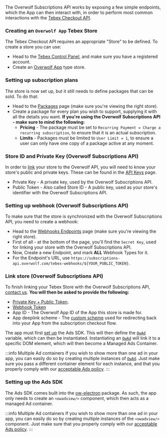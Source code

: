 The Overwolf Subscriptions API works by exposing a few simple endpoints, which the App can then interact with,
in order to perform most common interactions with the [Tebex Checkout API](https://www.tebex.io/).

### Creating an `Overwolf App` Tebex Store

The Tebex Checkout API requires an appropriate "Store" to be defined. To create a store you can use:
* Head to the [Tebex Control Panel](https://accounts.tebex.io/profile),
and make sure you have a registered account.
* Create an [Overwolf App](https://creator.tebex.io/creator-segment/5) type store.

### Setting up subscription plans

The store is now set up, but it still needs to define packages that can be sold. To do that:
* Head to the [Packages](https://creator.tebex.io/packages) page (make sure you're viewing the right store).
* Create a package for every plan you wish to support, supplying it with all the details you want. **If you're using the Overwolf Subscriptions API - make sure to mind the following:**
  * **Pricing** - The package must be set to `Recurring Payment = Charge a recurring subscription`, to ensure that it is an actual subscription.
  * **Limits** - Packages must be limited to `User Limit = 1`, to ensure a user can only have one copy of a package active at any moment.

### Store ID and Private Key (Overwolf Subscriptions API)

In order to [link](#link-store-overwolf-subscriptions-api) your store to the Overwolf API, you will need to know your store's public and private keys.
These can be found in the [API Keys](https://creator.tebex.io/developers/api-keys) page.
- Private Key - A private key, used by the Overwolf Subscriptions API.
- Public Token - Also called Store ID - A public key, used as your store's identifier with the Overwolf Subscriptions API.

### Setting up webhook (Overwolf Subscriptions API)

To make sure that the store is synchronized with the Overwolf Subscriptions API, you need to create a webhook:
* Head to the [Webhooks Endpoints](https://creator.tebex.io/webhooks/endpoints) page (make sure you're viewing the right store).
* First of all - at the bottom of the page, you'll find the `Secret Key`, used for linking your store with the Overwolf Subscriptions API.
* Now, Create a new Endpoint, and mark **ALL** Webhook Types for it.
* For the Endpoint's URL, use `https://subscriptions-api.overwolf.com/tebex-webhooks/${YOUR_PUBLIC_TOKEN}`.

### Link store (Overwolf Subscriptions API)

To finish linking your Tebex Store with the Overwolf Subscriptions API, [contact us][contact-us]. **You will then be asked to provide the following:**
* [Private Key + Public Token](#store-id-and-private-key-overwolf-subscriptions-api).
* [Webhook Token](#setting-up-webhook-overwolf-subscriptions-api)
* App ID - The Overwolf App ID of the App this store is made for.
* App deeplink scheme - The [custom scheme](/api/manifest#url_protocol-object) used for redirecting back into your App from the subscription checkout flow.


<SkipMe type="TODO">

<Tabs groupId="frameworks">
<TabItem value="overwolf-platform" label="Overwolf Platform">

The app must first [set up](#setting-up-the-ads-sdk) the Ads SDK. This will then define the [`OwAd`][owad] variable,
which can then be instantiated. Instantiating an [`OwAd`][owad] will link it to a specific DOM element,
which will then become a Managed Ads Container.

:::info Multiple Ad containers
If you wish to show more than one ad in your app, you can easily do so by creating multiple instances
of [`OwAd`][owad]. Just make sure you pass a different container element for each instance,
and that you properly comply with our [acceptable Ads policy][acceptable-ads].
:::

### Setting up the Ads SDK



</TabItem>

<TabItem value="electron-platform" label="Overwolf Electron">

The Ads SDK comes built into the [ow-electron](/tools/ow-electron) package. As such, the app only needs
to create an `<owadview/>` component, which then acts as a managed Ad container.

:::info Multiple Ad containers
If you wish to show more than one ad in your app, you can easily do so by creating multiple instances
of the `<owadview/>` component. Just make sure that you properly comply with our [acceptable Ads policy][acceptable-ads].
:::

</TabItem>
</Tabs>

</SkipMe>

[acceptable-ads]: /start/monetize-your-app/advertising/working-with-ads#ad-planning-guidelines
[owad]: /api/general/ads-sdk/overwolf-platform/owad
[contact-us]: /support/contact-us